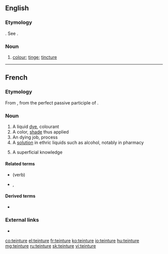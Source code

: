 ==English==

===Etymology===
{{etyl|fr|en}}. See {{term|tincture}}.

===Noun===
{{en-noun}}

# {{label|en|obsolete}} [[colour]]; [[tinge]]; [[tincture]]
#: {{rfquotek|Holland}}

{{Webster 1913}}

----

==French==

===Etymology===
From {{etyl|la|fr}} {{m|la|tinctūra}}, from {{m|la|tinctus}} the perfect passive participle of {{m|la|tingō}}.

===Noun===
{{fr-noun|f}}

# A liquid [[dye]], colourant
# A color, [[shade]] thus applied
# An dying job, process
# A [[solution]] in ethric liquids such as alcohol, notably in pharmacy
# {{label|fr|figuratively}} A superficial knowledge

====Related terms====
* {{l|fr|teindre}} (verb)
* {{l|fr|teint}} {{g|m}}, {{l|fr|teinte}} {{g|f}}

====Derived terms====
* {{l|fr|teinturerie}}

===External links===
* {{R:TLFi}}

[[co:teinture]]
[[el:teinture]]
[[fr:teinture]]
[[ko:teinture]]
[[io:teinture]]
[[hu:teinture]]
[[mg:teinture]]
[[ru:teinture]]
[[sk:teinture]]
[[vi:teinture]]